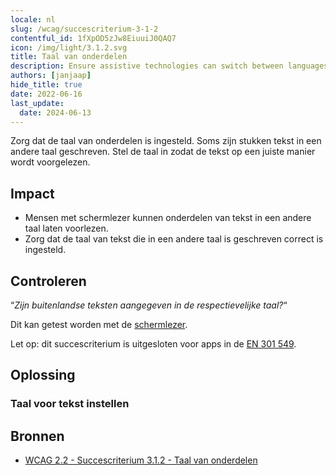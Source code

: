 ```yaml
---
locale: nl
slug: /wcag/succescriterium-3-1-2
contentful_id: 1fXpOD5zJw8EiuuiJ0QAQ7
icon: /img/light/3.1.2.svg
title: Taal van onderdelen
description: Ensure assistive technologies can switch between languages when content is written in multiple languages.
authors: [janjaap]
hide_title: true
date: 2022-06-16
last_update:
  date: 2024-06-13
---
```


<Hero
  title="Taal van onderdelen"
  image="/img/light/3.1.2.svg"
  alt="WCAG 3.1.2 - Logo"
  prefix="Succescriterium 3.1.2"
  suffix="Niveau AA"
/>

Zorg dat de taal van onderdelen is ingesteld. Soms zijn stukken tekst in een andere taal geschreven. Stel de taal in zodat de tekst op een juiste manier wordt voorgelezen.

## Impact

- Mensen met schermlezer kunnen onderdelen van tekst in een andere taal laten voorlezen.
- Zorg dat de taal van tekst die in een andere taal is geschreven correct is ingesteld.

## Controleren

“*Zijn buitenlandse teksten aangegeven in de respectievelijke taal?*“

Dit kan getest worden met de [schermlezer](/nl/stats/schermlezer).

Let op: dit succescriterium is uitgesloten voor apps in de [EN 301 549](/nl/richtlijnen/en-301-549).

## Oplossing

### Taal voor tekst instellen

<CodeSample id="accessibility-language" locale="nl"/>

## Bronnen

- [WCAG 2.2 - Succescriterium 3.1.2 - Taal van onderdelen](https://www.w3.org/Translations/WCAG22-nl/#taal-van-onderdelen)
